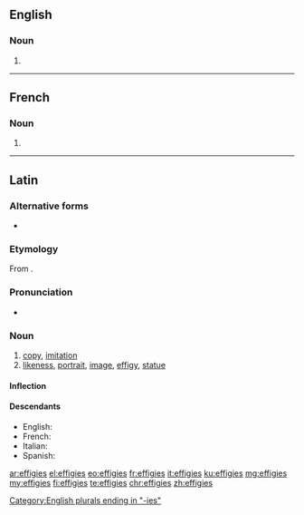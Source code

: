 ==English==

===Noun===
{{head|en|plural}}

# {{plural of|effigy|lang=en}}

[[Category:English plurals ending in "-ies"]]

----

==French==

===Noun===
{{head|fr|plural}}

# {{plural of|effigie|lang=fr}}

----

==Latin==

===Alternative forms===
* {{l|la|effigia}}

===Etymology===
From {{term|effingō||represent, portray|lang=la}}.

===Pronunciation===
* {{a|Classical}} {{IPA|/efˈfi.ɡi.eːs/|lang=la}}

===Noun===
{{la-noun|effigiēs|effigiei|effigiēī|f|fifth}}

# [[copy]], [[imitation]]
# [[likeness]], [[portrait]], [[image]], [[effigy]], [[statue]]

====Inflection====
{{la-decl-5th-VOW|effigi}}

====Descendants====
* English: {{l|en|effigy}}
* French: {{l|fr|effigie}}
* Italian: {{l|it|effigie}}
* Spanish: {{l|es|efigie}}

[[ar:effigies]]
[[el:effigies]]
[[eo:effigies]]
[[fr:effigies]]
[[it:effigies]]
[[ku:effigies]]
[[mg:effigies]]
[[my:effigies]]
[[fi:effigies]]
[[te:effigies]]
[[chr:effigies]]
[[zh:effigies]]